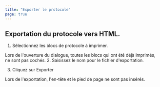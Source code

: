 ```yaml
---
title: "Exporter le protocole"
page: true
---
```

## Exportation du protocole vers HTML.

1. S&#233;lectionnez les blocs de protocole &#224; imprimer.  


<Success>
Lors de l&#39;ouverture du dialogue, toutes les blocs qui ont &#233;t&#233; d&#233;j&#224; imprim&#233;s, ne sont pas coch&#233;s.

</Success>
2. Saisissez le nom pour le fichier d&#39;exportation.

3. Cliquez sur <Border>Exporter</Border> 



<Success>
Lors de l&#39;exportation, l&#39;en-t&#234;te et le pied de page ne sont pas ins&#233;r&#233;s.
</Success>
